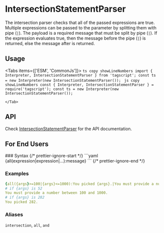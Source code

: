 # IntersectionStatementParser


The intersection parser checks that all of the passed expressions are true.
Multiple expressions can be passed to the parameter by splitting them with pipe (`|`).
The payload is a required message that must be split by pipe (`|`).
If the expression evaluates true, then the message before the pipe (`|`) is returned, else the message after is returned.

## Usage

<Tabs items={['ESM', 'CommonJs']}>
	<Tab>
		```ts copy showLineNumbers
			import { Interpreter, IntersectionStatementParser } from 'tagscript';
			const ts = new Interpreter(new IntersectionStatementParser());
    	```
 </Tab>
    <Tab>
    	```js copy showLineNumbers
    		const { Interpreter, IntersectionStatementParser } = require('tagscript');
			const ts = new Interpreter(new IntersectionStatementParser());
    	```

    </Tab>

</Tabs>

## API

Check [IntersectionStatementParser](../../typedoc-api/tagscript/classes/IntersectionStatementParser) for the API documentation.

## For End Users

<Callout type="info" emoji={null}>
### Syntax
{/* prettier-ignore-start */}
```yaml
{all(expression|expression|...):message}
```
{/* prettier-ignore-end */}

### Examples

```yaml
{all({args}>=100|{args}<=1000):You picked {args}.|You must provide a number between 100 and 1000.}
# if {args} is 52
You must provide a number between 100 and 1000.
# if {args} is 282
You picked 282.
```

### Aliases

`intersection`, `all`, `and`

</Callout>
